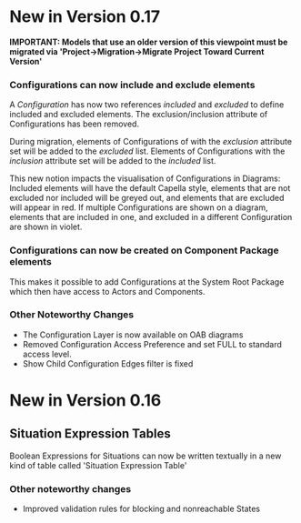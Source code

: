 <!--
  Copyright (c) 2018 THALES GLOBAL SERVICES.
  All rights reserved. This program and the accompanying materials
  are made available under the terms of the Eclipse Public License v1.0
  which accompanies this distribution, and is available at
  http://www.eclipse.org/legal/epl-v10.html

  Contributors:
       Thales - initial API and implementation
-->


= New in Version 0.17 =

'''IMPORTANT: Models that use an older version of this viewpoint must be migrated via 'Project->Migration->Migrate Project Toward Current Version' '''

=== Configurations can now include and exclude elements ===

A ''Configuration'' has now two references ''included'' and ''excluded'' to define included and excluded elements. The exclusion/inclusion attribute of Configurations has been removed.

During migration, elements of Configurations of with the ''exclusion'' attribute set will be added to the ''excluded'' list. Elements of Configurations with the ''inclusion'' attribute set will be added to the ''included'' list.

This new notion impacts the visualisation of Configurations in Diagrams: Included elements will have the default Capella style, elements that are not excluded nor included will be greyed out, and elements that
are excluded will appear in red. If multiple Configurations are shown on a diagram, elements that are included in one, and excluded in a different Configuration are shown in violet.


=== Configurations can now be created on Component Package elements ===

This makes it possible to add Configurations at the System Root Package which then have access to Actors and
Components.

=== Other Noteworthy Changes ===

* The Configuration Layer is now available on OAB diagrams
* Removed Configuration Access Preference and set FULL to standard access level.
* Show Child Configuration Edges filter is fixed

= New in Version 0.16 =

== Situation Expression Tables ==

Boolean Expressions for Situations can now be written textually in a new kind of table called 'Situation Expression Table'

=== Other noteworthy changes === 

* Improved validation rules for blocking and nonreachable States

